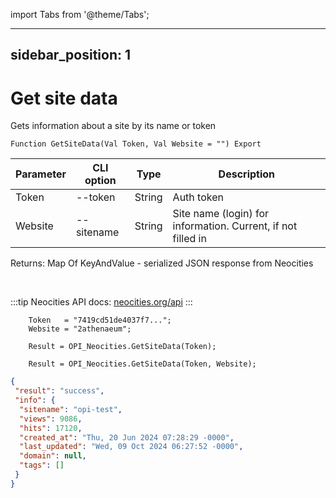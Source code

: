 ﻿import Tabs from '@theme/Tabs';

---
sidebar_position: 1
---

# Get site data
 Gets information about a site by its name or token



`Function GetSiteData(Val Token, Val Website = "") Export`

  | Parameter | CLI option | Type | Description |
  |-|-|-|-|
  | Token | --token | String | Auth token |
  | Website | --sitename | String | Site name (login) for information. Current, if not filled in |

  
  Returns:  Map Of KeyAndValue - serialized JSON response from Neocities

<br/>

:::tip
Neocities API docs: [neocities.org/api](https://neocities.org/api)
:::
<br/>


```bsl title="Code example"
    Token   = "7419cd51de4037f7...";
    Website = "2athenaeum";

    Result = OPI_Neocities.GetSiteData(Token);

    Result = OPI_Neocities.GetSiteData(Token, Website);
```
 



```json title="Result"
{
 "result": "success",
 "info": {
  "sitename": "opi-test",
  "views": 9086,
  "hits": 17120,
  "created_at": "Thu, 20 Jun 2024 07:28:29 -0000",
  "last_updated": "Wed, 09 Oct 2024 06:27:52 -0000",
  "domain": null,
  "tags": []
 }
}
```
